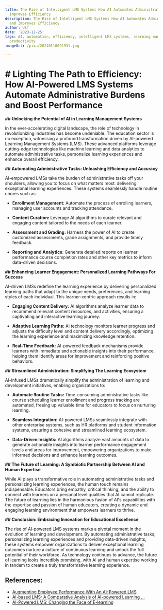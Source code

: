 ```yaml
---
title: The Rise of Intelligent LMS Systems How AI Automates Administrative Tasks and
  Improves Efficiency
description: The Rise of Intelligent LMS Systems How AI Automates Administrative Tasks
  and Improves Efficiency
author: Usf
date: '2023-12-25'
tags: AI, automation, efficiency, intelligent LMS systems, learning management systems,
  productivity
imageUrl: /pixa/20240110091931.jpg

---
```

# **# Lighting The Path to Efficiency: How AI-Powered LMS Systems Automate Administrative Burdens and Boost  Performance**

**## Unlocking  the Potential of AI in Learning  Management Systems**

In the ever-accelerating digital landscape, the role of technology in revolutionizing industries has become undeniable. The education sector is no exception, witnessing a profound transformation  driven by  AI-powered Learning Management Systems (LMS). These advanced platforms leverage cutting-edge technologies like machine learning and data analytics to automate administrative tasks, personalize  learning experiences and enhance overall efficiency.

**## Automating Administrative Tasks:  Unleashing Efficiency and Accuracy**

AI-empowered LMSs take the burden of administrative tasks off your shoulders, allowing you to focus  on what matters most: delivering exceptional learning experiences. These systems seamlessly handle routine chores such as:

* **Enrollment Management:** Automate the process of enrolling learners,  managing user accounts and tracking  attendance.

* **Content Curation:** Leverage AI algorithms to curate relevant and  engaging content tailored to the needs of each learner.

* **Assessment and Grading:** Harness the power  of  AI to create  customized assessments, grade  assignments, and provide timely  feedback.

* **Reporting and Analytics:** Generate detailed reports on learner performance course completion rates and other  key  metrics to  inform data-driven decisions.

**## Enhancing Learner Engagement: Personalized Learning Pathways For Success**

AI-driven LMSs  redefine the learning experience  by delivering personalized learning paths that  adapt to the unique needs, preferences, and  learning styles of each individual. This learner-centric approach results in:

* **Engaging Content Delivery:** AI algorithms analyze learner  data  to recommend relevant content resources, and activities, ensuring a captivating  and interactive learning journey.

* **Adaptive Learning Paths:** AI  technology monitors learner progress and adjusts the difficulty level and  content delivery accordingly, optimizing the  learning experience and maximizing knowledge retention.

*  **Real-Time Feedback:** AI-powered feedback mechanisms provide learners with immediate and actionable insights into their performance, helping them identify areas for improvement and reinforcing positive behaviors.

**## Streamlined Administration: Simplifying The Learning Ecosystem**

AI-infused LMSs  dramatically simplify the administration of learning and development initiatives, enabling organizations to:

* **Automate Routine Tasks:** Time-consuming administrative tasks like course scheduling learner enrollment and progress tracking are automated,  freeing up valuable time for educators  to focus on nurturing learning.

*  **Seamless  Integration:** AI-powered LMSs seamlessly integrate with  other enterprise systems, such as HR platforms and student  information systems, ensuring a  cohesive and streamlined learning ecosystem.

* **Data-Driven Insights:** AI algorithms analyze vast  amounts of data to generate actionable insights into learner performance engagement  levels and areas  for improvement, empowering organizations to make informed decisions and enhance learning  outcomes.

**## The Future of Learning:  A Symbiotic Partnership  Between AI and Human Expertise**

While AI plays a transformative role in automating  administrative tasks and  personalizing  learning experiences, the human touch remains indispensable. Educators bring  empathy, critical thinking, and the ability to connect with learners on a personal level qualities that AI cannot replicate.  The future of  learning lies in  the harmonious fusion of AI's capabilities with the expertise and passion of human educators, creating a dynamic and engaging learning environment that empowers learners to thrive.

**## Conclusion: Embracing  Innovation for Educational Excellence**

The rise of AI-powered LMS systems marks a pivotal moment in the evolution of learning and development. By automating administrative tasks,  personalizing learning experiences and providing data-driven insights, these systems empower organizations to deliver exceptional learning outcomes  nurture a culture of continuous learning and unlock the full potential of their workforce. As  technology continues to advance, the future of learning looks incredibly promising, with AI and human expertise working in  tandem to create a truly transformative learning experience.

## References:
- [Augmenting Employee Performance With An AI-Powered LMS](https://elearningindustry.com/augmenting-employee-performance-with-an-ai-powered-lms)
- [AI-based LMS: A Comparative Analysis of AI-powered Learning ...](https://ddi-dev.com/blog/programming/ai-based-lms-a-comparative-analysis-of-ai-powered-learning-platforms/)
- [AI-Powered LMS: Changing the Face of E-learning](https://senseilms.com/ai-powered-lms/)
